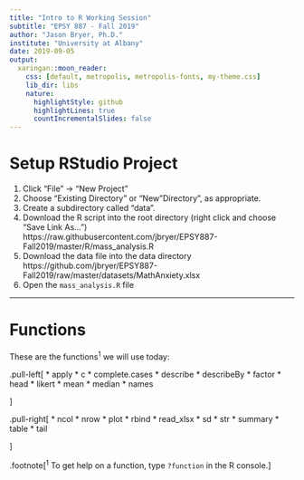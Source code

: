 ```yaml
---
title: "Intro to R Working Session"
subtitle: "EPSY 887 - Fall 2019"
author: "Jason Bryer, Ph.D."
institute: "University at Albany"
date: 2019-09-05
output:
  xaringan::moon_reader:
    css: [default, metropolis, metropolis-fonts, my-theme.css]
    lib_dir: libs
    nature:
      highlightStyle: github
      highlightLines: true
      countIncrementalSlides: false
---
```


# Setup RStudio Project

1. Click "File" -> "New Project"
2. Choose "Existing Directory" or "New "Directory", as appropriate.
3. Create a subdirectory called "data".
4. Download the R script into the root directory (right click and choose "Save Link As...")  
https://raw.githubusercontent.com/jbryer/EPSY887-Fall2019/master/R/mass_analysis.R
5. Download the data file into the data directory  
https://github.com/jbryer/EPSY887-Fall2019/raw/master/datasets/MathAnxiety.xlsx
6. Open the `mass_analysis.R` file

---


# Functions

These are the functions<sup>1</sup> we will use today:

.pull-left[
* apply
* c
* complete.cases
* describe
* describeBy
* factor
* head
* likert
* mean
* median
* names

]

.pull-right[
* ncol
* nrow
* plot
* rbind
* read_xlsx
* sd
* str
* summary
* table
* tail

]

.footnote[<sup>1</sup> To get help on a function, type `?function` in the R console.]
